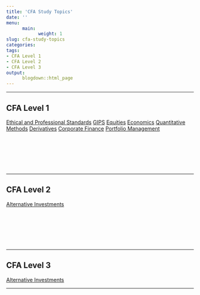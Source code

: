 ```yaml
---
title: 'CFA Study Topics'
date: ''
menu:
      main:
            weight: 1
slug: cfa-study-topics
categories:
tags:
- CFA Level 1
- CFA Level 2
- CFA Level 3
output:
      blogdown::html_page
---
```


<hr>

## CFA Level 1

<a id="btn__blue" href="../cfa-level-1-ethical-and-professional-standards">Ethical and Professional Standards</a> <a id="btn__purple" href="../cfa-level-1-gips-part-1">GIPS</a> <a id="btn__orange" href="../cfa-level-1-equities-part-1">Equities</a> <a id="btn__green" href="../cfa-level-1-economics-part-1">Economics</a> <a id="btn__red" href="../cfa-level-1-quantitative-methods-part-1">Quantitative Methods</a> <a id="btn__brown" href="../cfa-level-1-derivatives-part-1">Derivatives</a> <a id="btn__yellow" href="../cfa-level-1-corporate-finance-part-1">Corporate Finance</a> <a id="btn__pink" href="../cfa-level-1-portfolio-management-part-1">Portfolio Management</a>

<br>
<br>
<br>
<br>
<br>
<hr>

## CFA Level 2

<a id="btn__red" href="../cfa-level-2-alternative-investments-part-1">Alternative Investments</a> 


<br>
<br>
<br>
<br>
<br>
<hr>

## CFA Level 3

<a id="btn__blue" href="../cfa-level-3-alternative-investments-part-1">Alternative Investments</a> 


<hr>


